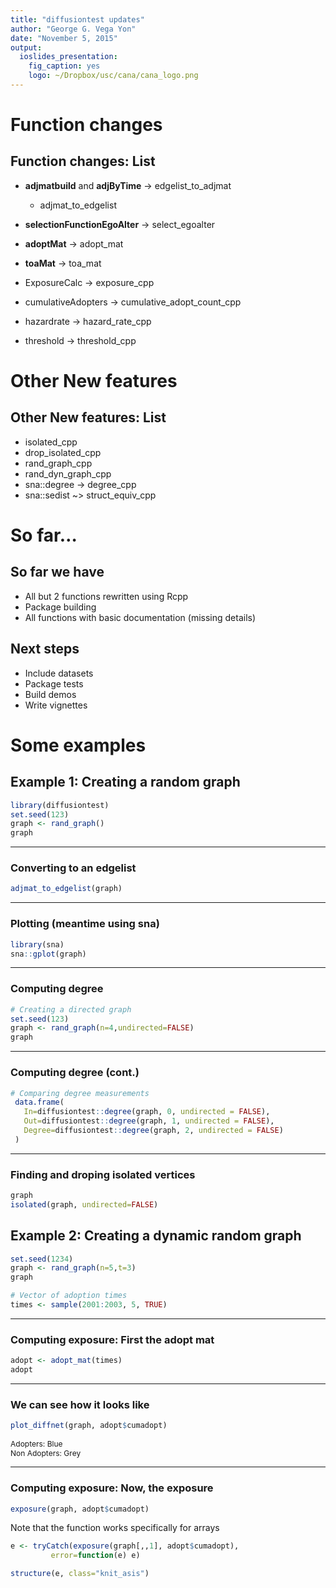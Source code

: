 ```yaml
---
title: "diffusiontest updates"
author: "George G. Vega Yon"
date: "November 5, 2015"
output: 
  ioslides_presentation: 
    fig_caption: yes
    logo: ~/Dropbox/usc/cana/cana_logo.png
---
```


# Function changes
## Function changes: List
- **adjmatbuild** and **adjByTime** -> edgelist_to_adjmat
    - adjmat_to_edgelist
- **selectionFunctionEgoAlter** -> select_egoalter

- **adoptMat** -> adopt_mat
- **toaMat** -> toa_mat

- ExposureCalc -> exposure_cpp
- cumulativeAdopters -> cumulative_adopt_count_cpp
- hazardrate -> hazard_rate_cpp
- threshold -> threshold_cpp

# Other New features
## Other New features: List
- isolated_cpp
- drop\_isolated\_cpp
- rand\_graph\_cpp
- rand\_dyn\_graph_cpp
- sna::degree -> degree_cpp
- sna::sedist ~> struct_equiv_cpp


# So far...
## So far we have

- All but 2 functions rewritten using Rcpp
- Package building
- All functions with basic documentation (missing details)

## Next steps

- Include datasets
- Package tests
- Build demos
- Write vignettes

# Some examples

## Example 1: Creating a random graph

```r
library(diffusiontest)
set.seed(123)
graph <- rand_graph()
graph
```
----------------

### Converting to an edgelist

```r
adjmat_to_edgelist(graph)
```

--------------

### Plotting (meantime using sna)

```r
library(sna)
sna::gplot(graph)
```

---------------

### Computing degree

```r
# Creating a directed graph
set.seed(123)
graph <- rand_graph(n=4,undirected=FALSE)
graph
```

----------------

### Computing degree (cont.)

```r
# Comparing degree measurements
 data.frame(
   In=diffusiontest::degree(graph, 0, undirected = FALSE),
   Out=diffusiontest::degree(graph, 1, undirected = FALSE),
   Degree=diffusiontest::degree(graph, 2, undirected = FALSE)
 )
```

---------------------

### Finding and droping isolated vertices

```r
graph
isolated(graph, undirected=FALSE)

```


## Example 2: Creating a dynamic random graph

<div class="columns-2">
```r
set.seed(1234)
graph <- rand_graph(n=5,t=3)
graph

# Vector of adoption times
times <- sample(2001:2003, 5, TRUE)
```
</div>

----------

### Computing exposure: First the adopt mat

```r
adopt <- adopt_mat(times)
adopt
```

---------

### We can see how it looks like

```r
plot_diffnet(graph, adopt$cumadopt)
```

<p style="font-size:12px;">Adopters: Blue<br>Non Adopters: Grey</p>

-------------

### Computing exposure: Now, the exposure

```r
exposure(graph, adopt$cumadopt)
```

Note that the function works specifically for arrays

```r
e <- tryCatch(exposure(graph[,,1], adopt$cumadopt), 
         error=function(e) e)
```

```r
structure(e, class="knit_asis")
```

